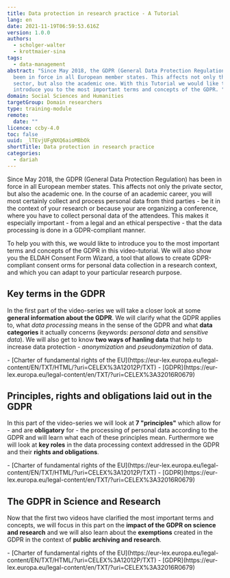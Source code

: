 ```yaml
---
title: Data protection in research practice - A Tutorial
lang: en
date: 2021-11-19T06:59:53.616Z
version: 1.0.0
authors:
  - scholger-walter
  - krottmaier-sina
tags:
  - data-management
abstract: "Since May 2018, the GDPR (General Data Protection Regulation) has
  been in force in all European member states. This affects not only the private
  sector, but also the academic one. With this Tutorial we would like to
  introduce you to the most important terms and concepts of the GDPR. "
domain: Social Sciences and Humanities
targetGroup: Domain researchers
type: training-module
remote:
  date: ""
licence: ccby-4.0
toc: false
uuid: _lTEvjUFgNXQ6aioMBbOk
shortTitle: Data protection in research practice
categories:
  - dariah
---
```

Since May 2018, the GDPR (General Data Protection Regulation) has been in force in all European member states. This affects not only the private sector, but also the academic one. In the course of an academic career, you will most certainly collect and process personal data from third parties - be it in the context of your research or because your are organizing a conference, where you have to collect personal data of the attendees. This makes it especially important - from a legal and an ethical perspective - that the data processing is done in a GDPR-compliant manner. 

To help you with this, we would likte to introduce you to the most important terms and concepts of the GDPR in this video-tutorial. We will also show you the ELDAH Consent Form Wizard, a tool that allows to create GDPR-compliant consent orms for personal data collection in a research context, and which you can adapt to your particular research purpose.

## Key terms in the GDPR

In the first part of the video-series we will take a closer look at some **general information about the GDPR**. We will clarify what the GDPR applies to, what _data processing_ means in the sense of the GDPR and what **data categories** it actually concerns (keywords: _personal data_ and _sensitive data_). We will also get to know **two ways of hanling data** that help to increase data protection - _anonymization_ and _pseudonymization_ of data.  _<Download url="images/data-protection-in-research-practice-i-key-terms.pptx" title="(Click here to download the slides used in the video)" />_

<VideoCard provider="youtube" id="m_YpSB6Sw08" title="Key terms of the GDPR" subtitle="Click here to view" image="images/ytthumbnail1.jpg" />

<SideNote type="tip" title="Useful Material ">
- [Charter of fundamental rights of the EU](https://eur-lex.europa.eu/legal-content/EN/TXT/HTML/?uri=CELEX%3A12012P/TXT) 
- [GDPR](https://eur-lex.europa.eu/legal-content/en/TXT/?uri=CELEX%3A32016R0679)
</SideNote>

## Principles, rights and obligations laid out in the GDPR

In this part of the video-series we will look at **7 "principles"** which allow for - and are **obligatory** for - the processing of personal data according to the GDPR and will learn what each of these principles mean. Furthermore we will look at **key roles** in the data processing context addressed in the GDPR and their **rights and obligations**. _<Download url="images/data-protection-in-research-practice-ii-principles-rights-and-responsibilities.pptx" title="(Click here to download the slides used in the video) " />_

<VideoCard provider="youtube" id="SxnSk08Vnkg" title="Principles, rights and responsibilities " subtitle="Click here to view" image="images/ytthumbnail2.jpg" startTime="2" />

<SideNote type="tip" title="Useful material ">
- [Charter of fundamental rights of the EU](https://eur-lex.europa.eu/legal-content/EN/TXT/HTML/?uri=CELEX%3A12012P/TXT) 
- [GDPR](https://eur-lex.europa.eu/legal-content/en/TXT/?uri=CELEX%3A32016R0679)
</SideNote>

## The GDPR in Science and Research

Now that the first two videos have clarified the most important terms and concepts, we will focus in this part on the **impact of the GDPR on science and research** and we will also learn about the **exemptions** created in the GDPR in the context of **public archiving and research**. _<Download url="images/data-protection-in-research-practice-iii-the-gdpr-in-science-and-research-.pptx" title="(Click here to download the slides used in the video)" />_

<VideoCard provider="youtube" id="AcvF95VcXHY" title="The GDPR in science and research" subtitle="Click here to view" image="images/ytthumbnailiii.jpg" />

<SideNote type="tip" title="Useful material">
- [Charter of fundamental rights of the EU](https://eur-lex.europa.eu/legal-content/EN/TXT/HTML/?uri=CELEX%3A12012P/TXT) 
- [GDPR](https://eur-lex.europa.eu/legal-content/en/TXT/?uri=CELEX%3A32016R0679)
</SideNote>
